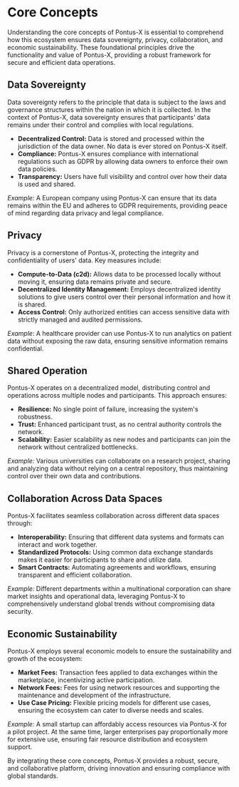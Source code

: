 # Core Concepts

Understanding the core concepts of Pontus-X is essential to comprehend how this ecosystem ensures data sovereignty, privacy, collaboration, and economic sustainability. These foundational principles drive the functionality and value of Pontus-X, providing a robust framework for secure and efficient data operations.

## Data Sovereignty

Data sovereignty refers to the principle that data is subject to the laws and governance structures within the nation in which it is collected. In the context of Pontus-X, data sovereignty ensures that participants' data remains under their control and complies with local regulations.

- **Decentralized Control:** Data is stored and processed within the jurisdiction of the data owner. No data is ever stored on Pontus-X itself.
- **Compliance:** Pontus-X ensures compliance with international regulations such as GDPR by allowing data owners to enforce their own data policies.
- **Transparency:** Users have full visibility and control over how their data is used and shared.

*Example:* A European company using Pontus-X can ensure that its data remains within the EU and adheres to GDPR requirements, providing peace of mind regarding data privacy and legal compliance.

## Privacy

Privacy is a cornerstone of Pontus-X, protecting the integrity and confidentiality of users' data. Key measures include:

- **Compute-to-Data (c2d):** Allows data to be processed locally without moving it, ensuring data remains private and secure.
- **Decentralized Identity Management:** Employs decentralized identity solutions to give users control over their personal information and how it is shared.
- **Access Control:** Only authorized entities can access sensitive data with strictly managed and audited permissions.

*Example*: A healthcare provider can use Pontus-X to run analytics on patient data without exposing the raw data, ensuring sensitive information remains confidential.

## Shared Operation

Pontus-X operates on a decentralized model, distributing control and operations across multiple nodes and participants. This approach ensures:

- **Resilience:** No single point of failure, increasing the system's robustness.
- **Trust:** Enhanced participant trust, as no central authority controls the network.
- **Scalability:** Easier scalability as new nodes and participants can join the network without centralized bottlenecks.

*Example:* Various universities can collaborate on a research project, sharing and analyzing data without relying on a central repository, thus maintaining control over their own data and contributions.

## Collaboration Across Data Spaces

Pontus-X facilitates seamless collaboration across different data spaces through:

- **Interoperability:** Ensuring that different data systems and formats can interact and work together.
- **Standardized Protocols:** Using common data exchange standards makes it easier for participants to share and utilize data.
- **Smart Contracts:** Automating agreements and workflows, ensuring transparent and efficient collaboration.

*Example:* Different departments within a multinational corporation can share market insights and operational data, leveraging Pontus-X to comprehensively understand global trends without compromising data security.

## Economic Sustainability

Pontus-X employs several economic models to ensure the sustainability and growth of the ecosystem:

- **Market Fees:** Transaction fees applied to data exchanges within the marketplace, incentivizing active participation.
- **Network Fees:** Fees for using network resources and supporting the maintenance and development of the infrastructure.
- **Use Case Pricing:** Flexible pricing models for different use cases, ensuring the ecosystem can cater to diverse needs and scales.

*Example:* A small startup can affordably access resources via Pontus-X for a pilot project. At the same time, larger enterprises pay proportionally more for extensive use, ensuring fair resource distribution and ecosystem support.

By integrating these core concepts, Pontus-X provides a robust, secure, and collaborative platform, driving innovation and ensuring compliance with global standards.
